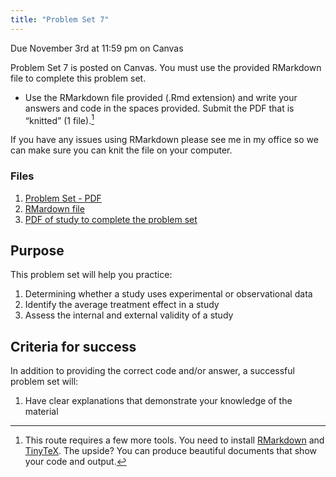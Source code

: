 ```yaml
---
title: "Problem Set 7"
---
```


:::{.callout-important}
Due November 3rd at 11:59 pm on Canvas
:::

Problem Set 7 is posted on Canvas. You must use the provided RMarkdown file to complete this problem set.

- Use the RMarkdown file provided (.Rmd extension) and write your answers and code in the spaces provided. Submit the PDF that is "knitted" (1 file).^[This route requires a few more tools. You need to install [RMarkdown](https://rmarkdown.rstudio.com/lesson-1.html) and [TinyTeX](https://yihui.org/tinytex/). The upside? You can produce beautiful documents that show your code and output.]

If you have any issues using RMarkdown please see me in my office so we can make sure you can knit the file on your computer.

### Files

1. [Problem Set - PDF](https://agnesscott.instructure.com/files/608144/download?download_frd=1)
2. [RMardown file](https://agnesscott.instructure.com/files/608143/download?download_frd=1)
3. [PDF of study to complete the problem set](/data/aspr1994_pset7.pdf)



## Purpose

This problem set will help you practice:

1. Determining whether a study uses experimental or observational data
2. Identify the average treatment effect in a study
3. Assess the internal and external validity of a study




## Criteria for success

In addition to providing the correct code and/or answer, a successful problem set will:

1. Have clear explanations that demonstrate your knowledge of the material
